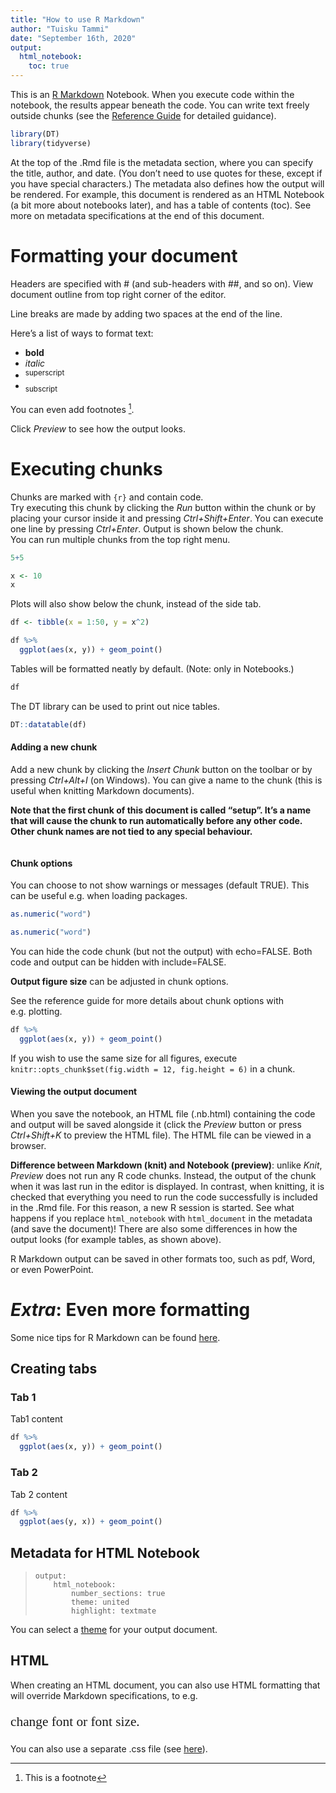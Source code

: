 ---
title: "How to use R Markdown"
author: "Tuisku Tammi"
date: "September 16th, 2020"
output: 
  html_notebook:
    toc: true
---

This is an [R Markdown](http://rmarkdown.rstudio.com) Notebook. When you execute code within the notebook, the results appear beneath the code. You can write text freely outside chunks (see the [Reference Guide](https://rstudio.com/wp-content/uploads/2015/03/rmarkdown-reference.pdf) for detailed guidance).  

```{r setup}
library(DT)
library(tidyverse)
```


At the top of the .Rmd file is the metadata section, where you can specify the title, author, and date. (You don't need to use quotes for these, except if you have special characters.) The metadata also defines how the output will be rendered. For example, this document is rendered as an HTML Notebook (a bit more about notebooks later), and has a table of contents (toc). See more on metadata specifications at the end of this document.  

# Formatting your document 

Headers are specified with # (and sub-headers with ##, and so on). View document outline from top right corner of the editor.  

Line breaks are made by adding two spaces at the end of the line.  

Here's a list of ways to format text:  

- **bold**  
- *italic*  
- ^superscript^  
- ~subscript~  

You can even add footnotes ^[This is a footnote].  

Click *Preview* to see how the output looks.  

# Executing chunks

Chunks are marked with `{r}` and contain code.  
Try executing this chunk by clicking the *Run* button within the chunk or by placing your cursor inside it and pressing *Ctrl+Shift+Enter*. You can execute one line by pressing *Ctrl+Enter*. Output is shown below the chunk.  
You can run multiple chunks from the top right menu.  

```{r}
5+5
```

```{r}
x <- 10
x
```

Plots will also show below the chunk, instead of the side tab.

```{r}
df <- tibble(x = 1:50, y = x^2)

df %>%
  ggplot(aes(x, y)) + geom_point()

```

Tables will be formatted neatly by default. (Note: only in Notebooks.)

```{r}
df
```

The DT library can be used to print out nice tables.

```{r}
DT::datatable(df)
```

#### Adding a new chunk

Add a new chunk by clicking the *Insert Chunk* button on the toolbar or by pressing *Ctrl+Alt+I* (on Windows). You can give a name to the chunk (this is useful when knitting Markdown documents).  

**Note that the first chunk of this document is called "setup". It's a name that will cause the chunk to run automatically before any other code. Other chunk names are not tied to any special behaviour.**

```{r chunk_name}

```

#### Chunk options
You can choose to not show warnings or messages (default TRUE). This can be useful e.g. when loading packages.  

```{r}
as.numeric("word")
```

```{r warning=FALSE}
as.numeric("word")
```

You can hide the code chunk (but not the output) with echo=FALSE. Both code and output can be hidden with include=FALSE.  


**Output figure size** can be adjusted in chunk options.  

See the reference guide for more details about chunk options with e.g. plotting.
```{r fig.width=12, fig.height=6}
df %>%
  ggplot(aes(x, y)) + geom_point()
```

If you wish to use the same size for all figures, execute `knitr::opts_chunk$set(fig.width = 12, fig.height = 6)` in a chunk.


#### Viewing the output document

When you save the notebook, an HTML file (.nb.html) containing the code and output will be saved alongside it (click the *Preview* button or press *Ctrl+Shift+K* to preview the HTML file). The HTML file can be viewed in a browser.  

**Difference between Markdown (knit) and Notebook (preview)**: unlike *Knit*, *Preview* does not run any R code chunks. Instead, the output of the chunk when it was last run in the editor is displayed. In contrast, when knitting, it is checked that everything you need to run the code successfully is included in the .Rmd file. For this reason, a new R session is started. See what happens if you replace `html_notebook` with `html_document` in the metadata (and save the document)! There are also some differences in how the output looks (for example tables, as shown above).  

R Markdown output can be saved in other formats too, such as pdf, Word, or even PowerPoint.



# *Extra*: Even more formatting

Some nice tips for R Markdown can be found [here](https://holtzy.github.io/Pimp-my-rmd/).

## Creating tabs {.tabset}

### Tab 1
Tab1 content
```{r}
df %>%
  ggplot(aes(x, y)) + geom_point()
```


### Tab 2
Tab 2 content  

```{r}
df %>%
  ggplot(aes(y, x)) + geom_point()
```


## Metadata for HTML Notebook

>     output:  
>         html_notebook:  
>             number_sections: true  
>             theme: united  
>             highlight: textmate  


You can select a [theme](https://www.datadreaming.org/post/r-markdown-theme-gallery/) for your output document.  


## HTML

When creating an HTML document, you can also use HTML formatting that will override Markdown specifications, to e.g.  

<p style="font-family: times, serif; font-size:16pt">
    change font or font size.
</p>  

You can also use a separate .css file (see [here](https://bookdown.org/yihui/rmarkdown/html-document.html#appearance-and-style)).

